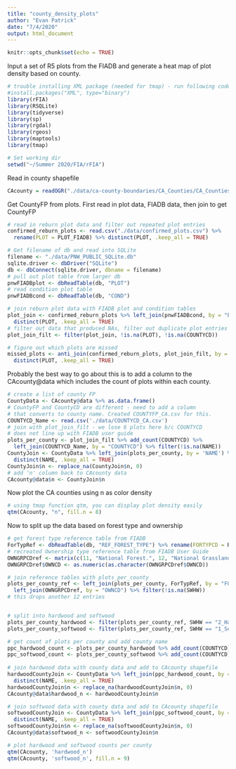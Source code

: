 ---
title: "county_density_plots"
author: "Evan Patrick"
date: "7/4/2020"
output: html_document
---

```{r setup, include=FALSE}
knitr::opts_chunk$set(echo = TRUE)
```

Input a set of R5 plots from the FIADB and generate a heat map of plot density based on county. 

```{r}
# trouble installing XML package (needed for tmap) - run following code
#install.packages("XML", type="binary")
library(rFIA)
library(RSQLite)
library(tidyverse)
library(sp)
library(rgdal)
library(rgeos)
library(maptools)
library(tmap)

# Set working dir
setwd("~/Summer 2020/FIA/rFIA")

```

Read in county shapefile

```{r}
CAcounty = readOGR("./data/ca-county-boundaries/CA_Counties/CA_Counties_TIGER2016.shp")

```

Get CountyFP from plots. First read in plot data, FIADB data, then join to get CountyFP

```{r}
# read in reburn plot data and filter out repeated plot entries
confirmed_reburn_plots <- read.csv("./data/confirmed_plots.csv") %>% 
  rename(PLOT = PLOT_FIADB) %>% distinct(PLOT, .keep_all = TRUE)

# Get filename of db and read into SQLite 
filename <- "./data/PNW_PUBLIC_SQLite.db"
sqlite.driver <- dbDriver("SQLite")
db <- dbConnect(sqlite.driver, dbname = filename)
# pull out plot table from larger db
pnwFIADBplot <- dbReadTable(db, "PLOT")
# read condition plot table 
pnwFIADBcond <- dbReadTable(db, "COND")

# join reburn plot data with FIADB plot and condition tables
plot_join <- confirmed_reburn_plots %>% left_join(pnwFIADBcond, by = "PLOT") %>%
  distinct(PLOT, .keep_all = TRUE) 
# filter out data that produced NAs, filter out duplicate plot entries
plot_join_filt <- filter(plot_join, !is.na(PLOT), !is.na(COUNTYCD))

# figure out which plots are missed 
missed_plots <- anti_join(confirmed_reburn_plots, plot_join_filt, by = "PLOT") %>%
  distinct(PLOT, .keep_all = TRUE)
```

Probably the best way to go about this is to add a column to the CAcounty@data which includes the count of plots within each county. 

```{r}
# create a list of county FP 
CountyData <- CAcounty@data %>% as.data.frame()
# CountyFP and CountyCD are different - need to add a column 
# that converts to county name. Created COUNTYFP_CA.csv for this. 
COUNTYCD_Name <- read.csv('./data/COUNTYCD_CA.csv')
# join with plot_join_filt - we lose 6 plots here b/c COUNTYCD
# does not line up with FIADB user guide
plots_per_county <- plot_join_filt %>% add_count(COUNTYCD) %>% 
  left_join(COUNTYCD_Name, by = "COUNTYCD") %>% filter(!is.na(NAME))
CountyJoin <- CountyData %>% left_join(plots_per_county, by = 'NAME') %>%
  distinct(NAME, .keep_all = TRUE)
CountyJoin$n <- replace_na(CountyJoin$n, 0)
# add 'n' column back to CAcounty data 
CAcounty@data$n <- CountyJoin$n
```

Now plot the CA counties using n as color density

```{r}

# using tmap function qtm, you can display plot density easily
qtm(CAcounty, "n", fill.n = 8)
```

Now to split up the data based on forest type and ownership

```{r}
# get forest type reference table from FIADB
ForTypRef <- dbReadTable(db, "REF_FOREST_TYPE") %>% rename(FORTYPCD = REF_FORTYPCD)
# recreated Ownership type reference table from FIADB User Guide
OWNGRPCDref <- matrix(c(11, "National Forest.", 12, "National Grassland and/or Prairie.", 13, "Other Forest Service Land.", 21, "National Park Service.", 22, "Bureau of Land Management.", 23, "Fish and Wildlife Service.", 24, "Departments of Defense/Energy.", 25, "Other Federal.", 31, "State including State public universities.", 32, "Local (County, Municipality, etc.) including water authorities.", 33, "Other non-federal public.", 46, "Undifferentiated private and Native American."), ncol = 2, byrow = TRUE) %>% as.data.frame() %>% rename( "OWNCD" = "V1", "Description" = "V2") 
OWNGRPCDref$OWNCD <- as.numeric(as.character(OWNGRPCDref$OWNCD))

# join reference tables with plots_per_county
plots_per_county_ref <- left_join(plots_per_county, ForTypRef, by = "FORTYPCD") %>%
  left_join(OWNGRPCDref, by = "OWNCD") %>% filter(!is.na(SWHW))
# this drops another 12 entries 


# split into hardwood and softwood
plots_per_county_hardwood <- filter(plots_per_county_ref, SWHW == "2_Hardwoods")
plots_per_county_softwood <- filter(plots_per_county_ref, SWHW == "1_Softwoods")

# get count of plots per county and add county name 
ppc_hardwood_count <- plots_per_county_hardwood %>% add_count(COUNTYCD) 
ppc_softwood_count <- plots_per_county_softwood %>% add_count(COUNTYCD) 
  
# join hardwood data with county data and add to CAcounty shapefile
hardwoodCountyJoin <- CountyData %>% left_join(ppc_hardwood_count, by = 'NAME') %>%
  distinct(NAME, .keep_all = TRUE)
hardwoodCountyJoin$n <- replace_na(hardwoodCountyJoin$n, 0)
CAcounty@data$hardwood_n <- hardwoodCountyJoin$n

# join softwood data with county data and add to CAcounty shapefile
softwoodCountyJoin <- CountyData %>% left_join(ppc_softwood_count, by = 'NAME') %>%
  distinct(NAME, .keep_all = TRUE)
softwoodCountyJoin$n <- replace_na(softwoodCountyJoin$n, 0)
CAcounty@data$softwood_n <- softwoodCountyJoin$n

# plot hardwood and softwood counts per county
qtm(CAcounty, 'hardwood_n')
qtm(CAcounty, 'softwood_n', fill.n = 9)

```

